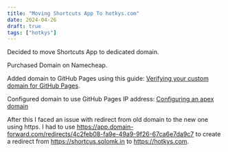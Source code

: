 ```yaml
---
title: "Moving Shortcuts App To hotkys.com"
date: 2024-04-26
draft: true
tags: ["hotkys"]
---
```


Decided to move Shortcuts App to dedicated domain.

Purchased Domain on Namecheap.

Added domain to GitHub Pages using this guide: [Verifying your custom domain for GitHub Pages](https://docs.github.com/en/pages/configuring-a-custom-domain-for-your-github-pages-site/verifying-your-custom-domain-for-github-pages).

Configured domain to use GitHub Pages IP address: [Configuring an apex domain](https://docs.github.com/en/pages/configuring-a-custom-domain-for-your-github-pages-site/managing-a-custom-domain-for-your-github-pages-site#configuring-an-apex-domain)

After this I faced an issue with redirect from old domain to the new one using https. I had to use https://app.domain-forward.com/redirects/4c2feb08-fa9e-49a9-9f26-67ca6e7da9c7 to create a redirect from https://shortcus.solomk.in to https://hotkys.com.
